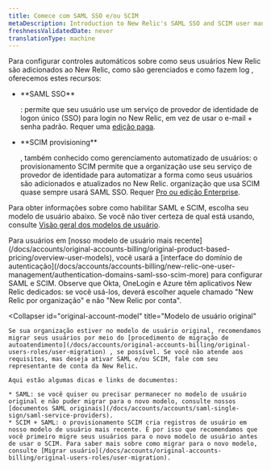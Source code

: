 ```yaml
---
title: Comece com SAML SSO e/ou SCIM
metaDescription: Introduction to New Relic's SAML SSO and SCIM user management options.
freshnessValidatedDate: never
translationType: machine
---
```


Para configurar controles automáticos sobre como seus usuários New Relic são adicionados ao New Relic, como são gerenciados e como fazem log , oferecemos estes recursos:

* <DNT>
    **SAML SSO**
  </DNT>

  : permite que seu usuário use um serviço de provedor de identidade de logon único (SSO) para login no New Relic, em vez de usar o e-mail + senha padrão. Requer uma [edição paga](/docs/accounts/accounts-billing/new-relic-one-pricing-billing/new-relic-one-pricing-billing/#editions).

* <DNT>
    **SCIM provisioning**
  </DNT>

  , também conhecido como gerenciamento automatizado de usuários: o provisionamento SCIM permite que a organização use seu serviço de provedor de identidade para automatizar a forma como seus usuários são adicionados e atualizados no New Relic. organização que usa SCIM quase sempre usará SAML SSO. Requer [Pro ou edição Enterprise](/docs/accounts/accounts-billing/new-relic-one-pricing-billing/new-relic-one-pricing-billing/#editions).

Para obter informações sobre como habilitar SAML e SCIM, escolha seu modelo de usuário abaixo. Se você não tiver certeza de qual está usando, consulte [Visão geral dos modelos de usuário](/docs/accounts/original-accounts-billing/original-product-based-pricing/overview-user-models).

<CollapserGroup>
  <Collapser
    id="new-account-model"
    title="Nosso modelo de usuário mais recente"
  >
    Para usuários em [nosso modelo de usuário mais recente](/docs/accounts/original-accounts-billing/original-product-based-pricing/overview-user-models), você usará a [interface do domínio de autenticação](/docs/accounts/accounts-billing/new-relic-one-user-management/authentication-domains-saml-sso-scim-more) para configurar SAML e SCIM. Observe que Okta, OneLogin e Azure têm aplicativos New Relic dedicados: se você usá-los, deverá escolher aquele chamado "New Relic por organização" e não "New Relic por conta".
  </Collapser>

  <Collapser
    id="original-account-model"
    title="Modelo de usuário original"
  >
    Se sua organização estiver no modelo de usuário original, recomendamos migrar seus usuários por meio do [procedimento de migração de autoatendimento](/docs/accounts/original-accounts-billing/original-users-roles/user-migration) , se possível. Se você não atende aos requisitos, mas deseja ativar SAML e/ou SCIM, fale com seu representante de conta da New Relic.

    Aqui estão algumas dicas e links de documentos:

    * SAML: se você quiser ou precisar permanecer no modelo de usuário original e não puder migrar para o novo modelo, consulte nossos [documentos SAML originais](/docs/accounts/accounts/saml-single-sign/saml-service-providers).
    * SCIM + SAML: o provisionamento SCIM cria registros de usuário em nosso modelo de usuário mais recente. É por isso que recomendamos que você primeiro migre seus usuários para o novo modelo de usuário antes de usar o SCIM. Para saber mais sobre como migrar para o novo modelo, consulte [Migrar usuário](/docs/accounts/original-accounts-billing/original-users-roles/user-migration).
  </Collapser>
</CollapserGroup>
